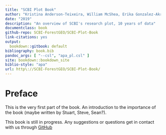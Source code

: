 ```yaml
---
title: "SCBI Plot Book"
author: "Kristina Anderson-Teixeira, William McShea, Erika Gonzalez-Akre, Stuart Davies, Alyssa Terrell, Michael Scott, Caroline Kittle, Ian McGregor"
date: "2019"
description: "An overview of SCBI's research plot, 10 years of data" 
documentclass: book
github-repo: SCBI-ForestGEO/SCBI-Plot-Book
link-citations: yes
output:
  bookdown::gitbook: default
bibliography: book.bib
pandoc_args: [ "--csl", "apa_pl.csl" ]
site: bookdown::bookdown_site
biblio-style: "apa"
url: http\://SCBI-ForestGEO/SCBI-Plot-Book/
---
```


# Preface {-}

This is the very first part of the book. An introduction to the importance of the book (maybe written by Stuart, Steve, Sean?).

This book is still in progress. Any suggestions or questions get in contact with us through [GitHub](https://github.com/SCBI-ForestGEO/SCBI-Plot-Book/issues/new.)
